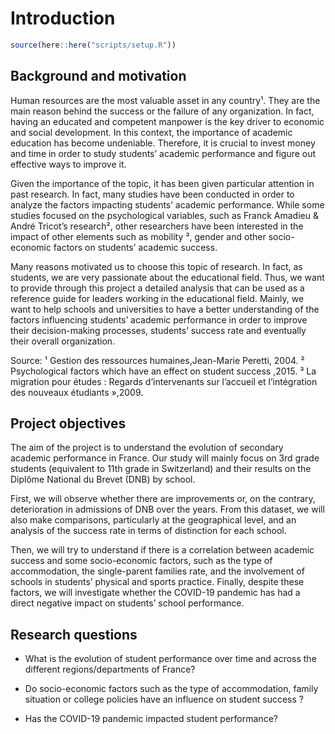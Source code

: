 # Introduction

```r
source(here::here("scripts/setup.R"))
```
## Background and motivation

Human resources are the most valuable asset in any country¹. They are the main reason behind the success or the failure of any organization. In fact, having an educated and competent manpower is the key driver to economic and social development. In this context, the importance of academic education has become undeniable. Therefore, it is crucial to invest money and time in order to study students’ academic performance and figure out effective ways to improve it. 

Given the importance of the topic, it has been given particular attention in past research. In fact, many studies have been conducted in order to analyze the factors impacting students’ academic performance. While some studies focused on the psychological variables, such as Franck Amadieu & André Tricot’s research², other researchers have been interested in the impact of other elements such as mobility ³, gender and other socio-economic factors on students’ academic success.

Many reasons motivated us to choose this topic of research. In fact, as students, we are very passionate about the educational field. Thus, we want to provide through this project a detailed analysis that can be used as a reference guide for leaders working in the educational field. Mainly, we want to help schools and universities to have a better understanding of the factors influencing students’ academic performance in order to improve their decision-making processes, students’ success rate and eventually their overall organization.

Source: 
¹ Gestion des ressources humaines,Jean-Marie Peretti, 2004.
² Psychological factors which have an effect on student success ,2015.
³ La migration pour études : Regards d’intervenants sur l’accueil et l’intégration des nouveaux étudiants »,2009.

## Project objectives

The aim of the project is to understand the evolution of secondary academic performance in France. Our study will mainly focus on 3rd grade students (equivalent to 11th grade in Switzerland) and their results on the Diplôme National du Brevet (DNB) by school. 

First, we will observe whether there are improvements or, on the contrary, deterioration in admissions of DNB over the years. From this dataset, we will also make comparisons, particularly at the geographical level, and an analysis of the success rate in terms of distinction for each school. 

Then, we will try to understand if there is a correlation between academic success and some socio-economic factors, such as the type of accommodation, the single-parent families rate, and the involvement of schools in students’ physical and sports practice. 
Finally, despite these factors, we will investigate whether the COVID-19 pandemic has had a direct negative impact on students’ school performance.
 


## Research questions

-  What is the evolution of student performance over time and across the different regions/departments of France?

-  Do socio-economic factors such as the type of accommodation, family situation or college policies have an influence on student success ?

-  Has the COVID-19 pandemic impacted student performance?

